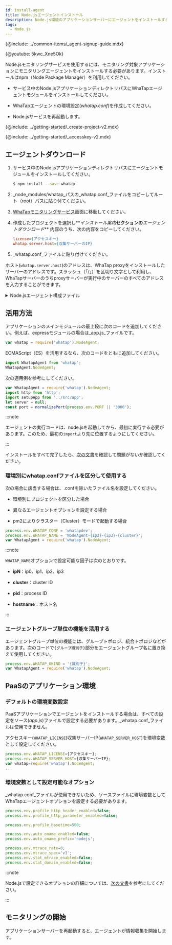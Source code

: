 ```yaml
---
id: install-agent
title: Node.jsエージェントインストール
description: Node.js環境のアプリケーションサーバーにエージェントをインストールする方法を提供します。
tags:
  - Node.js
---
```



{@include: ../common-items/_agent-signup-guide.mdx}  

{@youtube: 5kwc_Xne5Ok}

Node.jsモニタリングサービスを使用するには、モニタリング対象アプリケーションにモニタリングエージェントをインストールする必要があります。インストールはnpm（Node Package Manager）を利用してください。

-   サービス中のNode.jsアプリケーションディレクトリパスにWhaTapエージェントモジュールをインストールしてください。

-   WhaTapエージェントの環境設定(_whatap.conf_)を作成してください。

-   Node.jsサービスを再起動します。

{@include: ../getting-started/_create-project-v2.mdx}  

{@include: ../getting-started/_accesskey-v2.mdx} 

## エージェントダウンロード

1.  サービス中のNode.jsアプリケーションディレクトリパスにエージェントモジュールをインストールしてください。

    ```bash
    $ npm install --save whatap
    ```

2.  _node_modules/whatap_パスの_whatap.conf_ファイルをコピーしてルート（root）パスに貼り付てください。

3.  [WhaTapモニタリングサービス](https://service.whatap.io)画面に移動してください。

4.  作成したプロジェクトを選択し**_インストール案内_**セクションの**_エージェントダウンロード_** 内容のうち、次の内容をコピーしてください。

    ```ini title='Example'
    license={アクセスキー}
    whatap.server.host={収集サーバーのIP}
    ```

5.  _whatap.conf_ファイルに貼り付けてください。

ホスト(`whatap.server.host`)のアドレスは、WhaTap proxyをインストールしたサーバーのアドレスです。スラッシュ（「/」）を区切り文字として利用し、WhaTapサーバーのうちproxyサーバーが実行中のサーバーのすべてのアドレスを入力することができます。

<details>
<summary>Node.jsエージェント構成ファイル</summary>

Node.jsモニタリングサービスを構成する各ファイルの役割は次のとおりです。

-   _whatap.conf_：エージェント設定ファイルのサンプルです。そのファイルをコピーして、アクセスキーを入力してください。

-   _lib_：エージェント、トレーサープログラムです。

-   _README.md_：エージェントのインストールに関する案内文書です。

-   _package.json_：npmモジュール環境構成ファイルです。

-   _index.js_：main export宣言ファイルです。

</details>

## 活用方法

アプリケーションのメインモジュールの最上段に次のコードを追加してください。例えば、expressモジュールの場合は_app.js_ファイルです。

```javascript title='Javascript'
var whatap = require('whatap').NodeAgent;
```

ECMAScript（ES）を活用するなら、次のコードをともに追加してください。

```javascript title='ES'
import WhatapAgent from 'whatap';
WhatapAgent.NodeAgent;
```

次の適用例を参考にしてください。

```javascript
var WhatapAgent = require('whatap').NodeAgent;
import http from 'http';
import setupApp from '../src/app';
let server = null;
const port = normalizePort(process.env.PORT || '3000');
```

:::note

エージェントの実行コードは、node.jsを起動してから、最初に実行する必要があります。このため、最初の`import`より先に位置するようにしてください。

:::

インストールをすべて完了したら、[次の文書](install-check)を確認して問題がないか確認してください。

### 環境別にwhatap.confファイルを区分して使用する

次の場合に該当する場合は、.confを除いたファイル名を設定してください。

-   環境別にプロジェクトを区分した場合

-   異なるエージェントオプションを設定する場合

-   pm2によりクラスター（Cluster）モードで起動する場合

```javascript
process.env.WHATAP_CONF = 'whatapdev';
process.env.WHATAP_NAME = 'NodeAgent-{ip2}-{ip3}-{cluster}';
var WhatapAgent = require('whatap').NodeAgent;
```

:::note

`WHATAP_NAME`オプションで設定可能な因子は次のとおりです。

-   **ipN**：ip0、ip1、ip2、ip3

-   **cluster**：cluster ID

-   **pid**：process ID

-   **hostname**：ホスト名

:::

### エージェントグループ単位の機能を活用する

エージェントグループ単位の機能には、グループトポロジ、統合トポロジなどがあります。次のコードで`{グループ識別子}`部分をエージェントグループ名に置き換えて使用してください。

```javascript
process.env.WHATAP_OKIND = '{識別子}';
var WhatapAgent = require('whatap').NodeAgent;
```

## PaaSのアプリケーション環境

### デフォルトの環境変数設定

PaaSアプリケーションでエージェントをインストールする場合は、すべての設定をソース(_app.js_)ファイルで設定する必要があります。_whatap.conf_ファイルは使用できません。

アクセスキー(`WHATAP_LICENSE`)収集サーバーIP(`WHATAP_SERVER_HOST`)を環境変数として設定してください。

```javascript title='app.js'
process.env.WHATAP_LICENSE={アクセスキー};
process.env.WHATAP_SERVER_HOST={収集サーバーIP};
var whatap=require('whatap').NodeAgent;
...
```

### 環境変数として設定可能なオプション

_whatap.conf_ファイルが使用できないため、ソースファイルに環境変数としてWhaTapエージェントオプションを設定する必要があります。

```javascript title='app.js'
process.env.profile_http_header_enabled=false;
process.env.profile_http_parameter_enabled=false;

process.env.profile_basetime=500;

process.env.auto_oname_enabled=false;
process.env.auto_oname_prefix='nodejs';

process.env.mtrace_rate=0;
process.env.mtrace_spec='v1';
process.env.stat_mtrace_enabled=false;
process.env.stat_domain_enabled=false;
```

:::note

Node.jsで設定できるオプションの詳細については、[次の文書](set-agent)を参考にしてください。

:::

## モニタリングの開始

アプリケーションサーバーを再起動すると、エージェントが情報収集を開始します。
